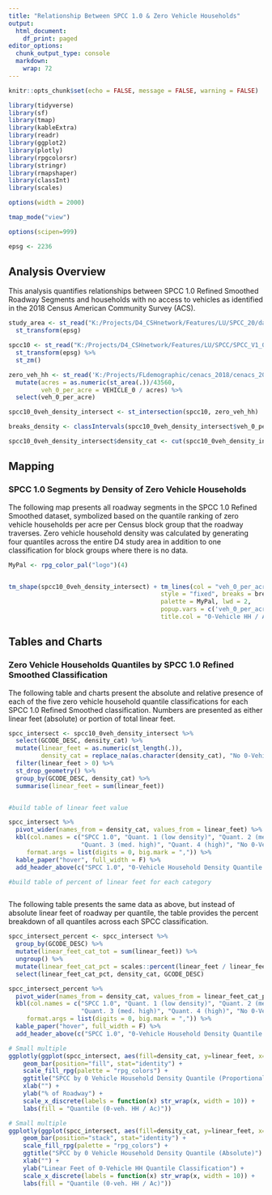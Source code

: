 ```yaml
---
title: "Relationship Between SPCC 1.0 & Zero Vehicle Households"
output:
  html_document:
    df_print: paged
editor_options:
  chunk_output_type: console
  markdown: 
    wrap: 72
---
```


```r

knitr::opts_chunk$set(echo = FALSE, message = FALSE, warning = FALSE)

library(tidyverse)
library(sf)
library(tmap)
library(kableExtra)
library(readr)
library(ggplot2)
library(plotly)
library(rpgcolorsr)
library(stringr)
library(rmapshaper)
library(classInt)
library(scales)

options(width = 2000)

tmap_mode("view")

options(scipen=999)

epsg <- 2236
```

## Analysis Overview

This analysis quantifies relationships between SPCC 1.0 Refined Smoothed
Roadway Segments and households with no access to vehicles as identified
in the 2018 Census American Community Survey (ACS).

```r

study_area <- st_read("K:/Projects/D4_CSHnetwork/Features/LU/SPCC_20/data_prep/cleaned_data/study_area/study_area.shp", quiet = T) %>% 
  st_transform(epsg)

spcc10 <- st_read("K:/Projects/D4_CSHnetwork/Features/LU/SPCC/SPCC_V1_0_Final_w_metadata/Outputs/Districtwide_Refined_ver_1_0.gdb", layer = "Existing_RefinedSmoothedSegs_ver_1_0", quiet = T) %>% 
  st_transform(epsg) %>% 
  st_zm()

zero_veh_hh <- st_read('K:/Projects/FLdemographic/cenacs_2018/cenacs_2018.shp', quiet = T) %>%   st_transform(epsg) %>% 
  mutate(acres = as.numeric(st_area(.))/43560,
         veh_0_per_acre = VEHICLE_0 / acres) %>% 
  select(veh_0_per_acre)

spcc10_0veh_density_intersect <- st_intersection(spcc10, zero_veh_hh)

breaks_density <- classIntervals(spcc10_0veh_density_intersect$veh_0_per_acre, n=4, style='quantile')

spcc10_0veh_density_intersect$density_cat <- cut(spcc10_0veh_density_intersect$veh_0_per_acre, breaks = breaks_density$brks)


```

## Mapping 

### SPCC 1.0 Segments by Density of Zero Vehicle Households

The following map presents all roadway segments in the SPCC 1.0 Refined
Smoothed dataset, symbolized based on the quantile ranking of zero vehicle
households per acre per Census block group that the roadway traverses. Zero vehicle
household density was calculated by generating four quantiles across the entire D4
study area in addition to one classification for block groups where there is no data.


```r

MyPal <- rpg_color_pal("logo")(4)


tm_shape(spcc10_0veh_density_intersect) + tm_lines(col = "veh_0_per_acre", 
                                          style = "fixed", breaks = breaks_density$brks,
                                          palette = MyPal, lwd = 2, 
                                          popup.vars = c('veh_0_per_acre', 'density_cat', 'GCODE_DESC'), 
                                          title.col = "0-Vehicle HH / Acre (4 quantiles)")

```

## Tables and Charts

### Zero Vehicle Households Quantiles by SPCC 1.0 Refined Smoothed Classification

The following table and charts present the absolute and relative
presence of each of the five zero vehicle household quantile
classifications for each SPCC 1.0 Refined Smoothed classification. Numbers are presented as either linear feet (absolute) or portion of total linear feet.

```r

spcc_intersect <- spcc10_0veh_density_intersect %>%
  select(GCODE_DESC, density_cat) %>% 
  mutate(linear_feet = as.numeric(st_length(.)),
         density_cat = replace_na(as.character(density_cat), "No 0-Vehicle Data")) %>%
  filter(linear_feet > 0) %>% 
  st_drop_geometry() %>%
  group_by(GCODE_DESC, density_cat) %>%
  summarise(linear_feet = sum(linear_feet)) 


#build table of linear feet value

spcc_intersect %>% 
  pivot_wider(names_from = density_cat, values_from = linear_feet) %>% 
  kbl(col.names = c("SPCC 1.0", "Quant. 1 (low density)", "Quant. 2 (med. low)", 
                    "Quant. 3 (med. high)", "Quant. 4 (high)", "No 0-Vehicle Data"),
     format.args = list(digits = 0, big.mark = ",")) %>% 
  kable_paper("hover", full_width = F) %>% 
  add_header_above(c("SPCC 1.0", "0-Vehicle Household Density Quantile - Absolute" = 5))

#build table of percent of linear feet for each category



```

The following table presents the same data as above, but instead of absolute linear feet of roadway per quantile, the table provides the percent breakdown of all quantiles across each SPCC classification.

```r

spcc_intersect_percent <- spcc_intersect %>%
  group_by(GCODE_DESC) %>% 
  mutate(linear_feet_cat_tot = sum(linear_feet)) %>% 
  ungroup() %>% 
  mutate(linear_feet_cat_pct = scales::percent(linear_feet / linear_feet_cat_tot, accuracy = 0.1)) %>% 
  select(linear_feet_cat_pct, density_cat, GCODE_DESC)

spcc_intersect_percent %>% 
  pivot_wider(names_from = density_cat, values_from = linear_feet_cat_pct) %>% 
  kbl(col.names = c("SPCC 1.0", "Quant. 1 (low density)", "Quant. 2 (med. low)", 
                    "Quant. 3 (med. high)", "Quant. 4 (high)", "No 0-Vehicle Data"),
     format.args = list(digits = 0, big.mark = ",")) %>% 
  kable_paper("hover", full_width = F) %>% 
  add_header_above(c("SPCC 1.0", "0-Vehicle Household Density Quantile - Percent" = 5))
```





```r

# Small multiple
ggplotly(ggplot(spcc_intersect, aes(fill=density_cat, y=linear_feet, x=GCODE_DESC)) + 
    geom_bar(position="fill", stat="identity") +
    scale_fill_rpg(palette = "rpg_colors") +
    ggtitle("SPCC by 0 Vehicle Household Density Quantile (Proportional)") +
    xlab("") +
    ylab("% of Roadway") +
    scale_x_discrete(labels = function(x) str_wrap(x, width = 10)) +
    labs(fill = "Quantile (0-veh. HH / Ac)"))

```

```r
# Small multiple
ggplotly(ggplot(spcc_intersect, aes(fill=density_cat, y=linear_feet, x=GCODE_DESC)) + 
    geom_bar(position="stack", stat="identity") +
    scale_fill_rpg(palette = "rpg_colors") +
    ggtitle("SPCC by 0 Vehicle Household Density Quantile (Absolute)") +
    xlab("") +
    ylab("Linear Feet of 0-Vehicle HH Quantile Classification") +
    scale_x_discrete(labels = function(x) str_wrap(x, width = 10)) +
    labs(fill = "Quantile (0-veh. HH / Ac)"))

```
